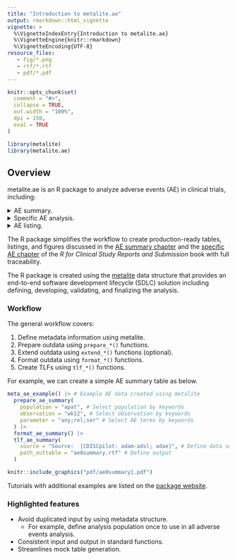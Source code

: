 ```yaml
---
title: "Introduction to metalite.ae"
output: rmarkdown::html_vignette
vignette: >
  %\VignetteIndexEntry{Introduction to metalite.ae}
  %\VignetteEngine{knitr::rmarkdown}
  %\VignetteEncoding{UTF-8}
resource_files:
   - fig/*.png
   - rtf/*.rtf
   - pdf/*.pdf
---
```


```r
knitr::opts_chunk$set(
  comment = "#>",
  collapse = TRUE,
  out.width = "100%",
  dpi = 150,
  eval = TRUE
)
```

```r
library(metalite)
library(metalite.ae)
```

## Overview

metalite.ae is an R package to analyze adverse events (AE) in clinical trials,
including:

<details>
<summary>AE summary.</summary>
<img src="https://merck.github.io/metalite.ae/articles/fig/ae0summary.png" width="100%">
</details>
<details>
<summary>
Specific AE analysis.</summary>
<img src="https://merck.github.io/metalite.ae/articles/fig/ae0specific.png" width="100%">
</details>
<details>
<summary>AE listing.</summary>
<img src="https://merck.github.io/metalite.ae/articles/fig/ae0listing.png" width="100%">
</details>

The R package simplifies the workflow to create production-ready
tables, listings, and figures discussed in the
[AE summary chapter](https://r4csr.org/tlf-ae-summary.html) and the
[specific AE chapter](https://r4csr.org/tlf-ae-specific.html) of the
_R for Clinical Study Reports and Submission_ book with full traceability.

The R package is created using the [metalite](https://merck.github.io/metalite/)
data structure that provides an end-to-end software development lifecycle (SDLC)
solution including defining, developing, validating, and finalizing the analysis.

### Workflow

The general workflow covers:

1. Define metadata information using metalite.
1. Prepare outdata using `prepare_*()` functions.
1. Extend outdata using `extend_*()` functions (optional).
1. Format outdata using `format_*()` functions.
1. Create TLFs using `tlf_*()` functions.

For example, we can create a simple AE summary table as below.

```r
meta_ae_example() |> # Example AE data created using metalite
  prepare_ae_summary(
    population = "apat", # Select population by keywords
    observation = "wk12", # Select observation by keywords
    parameter = "any;rel;ser" # Select AE terms by keywords
  ) |>
  format_ae_summary() |>
  tlf_ae_summary(
    source = "Source:  [CDISCpilot: adam-adsl; adae]", # Define data source
    path_outtable = "ae0summary.rtf" # Define output
  )
```

```r
knitr::include_graphics("pdf/ae0summary1.pdf")
```

Tutorials with additional examples are listed on the
[package website](https://merck.github.io/metalite.ae/articles/).

### Highlighted features

- Avoid duplicated input by using metadata structure.
  - For example, define analysis population once to use in all adverse events analysis.
- Consistent input and output in standard functions.
- Streamlines mock table generation.
